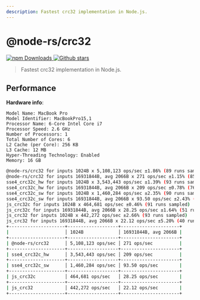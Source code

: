 ```yaml
---
description: Fastest crc32 implementation in Node.js.
---
```


# @node-rs/crc32

<a href="https://www.npmjs.com/package/@node-rs/crc32" target="_blank">
  <img alt="npm Downloads" src="https://img.shields.io/npm/dm/@node-rs/crc32" />
</a>
<a href="https://github.com/napi-rs/node-rs" target="_blank">
  <img
    alt="Github stars"
    src="https://img.shields.io/github/stars/napi-rs/node-rs?style=social"
  />
</a>

> Fastest crc32 implementation in Node.js.

## Performance

**Hardware info**:

```
Model Name: MacBook Pro
Model Identifier: MacBookPro15,1
Processor Name: 6-Core Intel Core i7
Processor Speed: 2.6 GHz
Number of Processors: 1
Total Number of Cores: 6
L2 Cache (per Core): 256 KB
L3 Cache: 12 MB
Hyper-Threading Technology: Enabled
Memory: 16 GB
```

```bash highlight={14}
@node-rs/crc32 for inputs 1024B x 5,108,123 ops/sec ±1.86% (89 runs sampled)
@node-rs/crc32 for inputs 16931844B, avg 2066B x 271 ops/sec ±1.15% (85 runs sampled)
sse4_crc32c_hw for inputs 1024B x 3,543,443 ops/sec ±1.39% (93 runs sampled)
sse4_crc32c_hw for inputs 16931844B, avg 2066B x 209 ops/sec ±0.78% (76 runs sampled)
sse4_crc32c_sw for inputs 1024B x 1,460,284 ops/sec ±2.35% (90 runs sampled)
sse4_crc32c_sw for inputs 16931844B, avg 2066B x 93.50 ops/sec ±2.43% (69 runs sampled)
js_crc32c for inputs 1024B x 464,681 ops/sec ±0.46% (91 runs sampled)
js_crc32c for inputs 16931844B, avg 2066B x 28.25 ops/sec ±1.64% (51 runs sampled)
js_crc32 for inputs 1024B x 442,272 ops/sec ±2.66% (93 runs sampled)
js_crc32 for inputs 16931844B, avg 2066B x 22.12 ops/sec ±5.20% (40 runs sampled)
+---------------------+-------------------+----------------------+
|                     │ 1024B             │ 16931844B, avg 2066B |
+---------------------+-------------------+----------------------+
| @node-rs/crc32      │ 5,108,123 ops/sec │ 271 ops/sec          |
+---------------------+-------------------+----------------------+
| sse4_crc32c_hw      │ 3,543,443 ops/sec │ 209 ops/sec          |
+---------------------+-------------------+----------------------+
| sse4_crc32c_sw      │ 1,460,284 ops/sec │ 93.50 ops/sec        |
+---------------------+-------------------+----------------------+
| js_crc32c           │ 464,681 ops/sec   │ 28.25 ops/sec        |
+---------------------+-------------------+----------------------+
| js_crc32            │ 442,272 ops/sec   │ 22.12 ops/sec        |
+---------------------+-------------------+----------------------+
```
